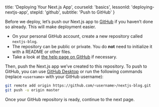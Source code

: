 
  title: 'Deploying Your Next.js App',
  courseId: 'basics',
  lessonId: 'deploying-nextjs-app',
  stepId: 'github',
  subtitle: 'Push to GitHub'
}

Before we deploy, let’s push our Next.js app to [GitHub](https://github.com/zeit/next.js) if you haven’t done so already. This will make deployment easier.

- On your personal GitHub account, create a new repository called `nextjs-blog`.
- The repository can be public or private. You do **not** need to initialize it with a README or other files.
- Take a look at [the help page on GitHub](https://help.github.com/en/github/getting-started-with-github/create-a-repo) if necessary.

Then, push the Next.js app we’ve created to this repository. To push to GitHub, you can use [GitHub Desktop](https://desktop.github.com/) or run the following commands (replace `<username>` with your GitHub username):

```bash
git remote add origin https://github.com/<username>/nextjs-blog.git
git push -u origin master
```

Once your GitHub repository is ready, continue to the next page.


